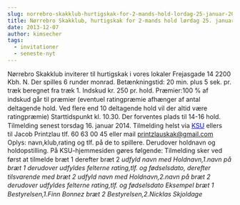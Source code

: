 ```yaml
---
slug: norrebro-skakklub-hurtigskak-for-2-mands-hold-lordag-25-januar-2014
title: Nørrebro Skakklub, hurtigskak for 2-mands hold lørdag 25. januar 2014
date: 2013-12-07
author: kimsecher
tags:
  - invitationer
  - seneste-nyt
---
```

Nørrebro Skakklub inviterer til hurtigskak i vores lokaler Frejasgade 14 2200 Kbh. N.
<span style="line-height: 1.4em;">Der spilles 6 runder monrad.
Betænkningstid: 20 min. plus 5 sek. pr. træk beregnet fra træk 1.
</span><span style="line-height: 1.4em;">Indskud kr. 250 pr. hold.
Præmier:100 % af indskud går til præmier (eventuel ratingpræmie afhænger af antal deltagende hold. Ved flere end 10 deltagende hold vil der altid være ratingpræmie)
Starttidspunkt kl. 10.30.
</span><span style="line-height: 1.4em;">Der forventes plads til 14-16 hold.
</span><span style="line-height: 1.4em;">Tilmelding senest torsdag 16. januar 2014.
Tilmelding helst via <span style="text-decoration: underline; color: #0000ff;"><a href="http://ksu.dk/kalender/dotnet/viskalender.aspx?id=1289"><span style="color: #0000ff; text-decoration: underline;">KSU</span></a></span> ellers til </span>Jacob Printzlau tlf. 60 63 00 45 eller mail printzlauskak@gmail.com
Oplys: navn,klub,rating og tlf. på de to spillere. Derudover holdnavn og holdopstilling.
<span style="line-height: 1.4em;">På KSU-hjemmesiden gøres følgende: </span>Tilmelding sker ved først at tilmelde bræt 1 derefter bræt 2
<em id="__mceDel" style="line-height: 1.4em;">udfyld navn med Holdnavn,1.navn på bræt 1 derudover udfyldes felterne rating,tlf. og fødselsdato,
<span style="line-height: 1.4em;">derefter tilsvarende med bræt 2
</span><span style="line-height: 1.4em;">udfyld navn med Holdnavn,2.navn på bræt 2 derudover udfyldes felterne rating,tlf. og fødselsdato
</span><span style="line-height: 1.4em;">Eksempel
</span><span style="line-height: 1.4em;">bræt 1
</span><span style="line-height: 1.4em;">Bestyrelsen,1.Finn Bonnez
</span><span style="line-height: 1.4em;">bræt 2
</span><span style="line-height: 1.4em;">Bestyrelsen,2.Nicklas Skjoldage</span></em>

